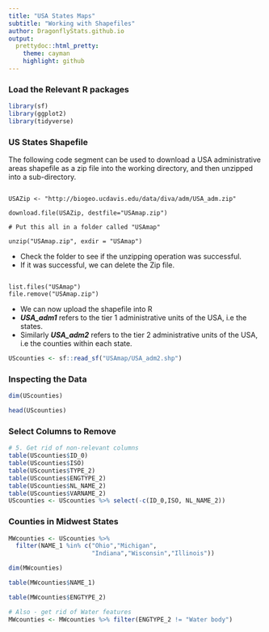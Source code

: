 ```yaml
---
title: "USA States Maps"
subtitle: "Working with Shapefiles"
author: DragonflyStats.github.io
output:
  prettydoc::html_pretty:
    theme: cayman
    highlight: github
---
```


### Load the Relevant R packages

```r
library(sf)
library(ggplot2)
library(tidyverse)
```


### US States Shapefile

The following code segment can be used to download a USA administrative areas shapefile as a zip file into the working directory, and then unzipped into a sub-directory.

<pre><code>
USAZip <- "http://biogeo.ucdavis.edu/data/diva/adm/USA_adm.zip"

download.file(USAZip, destfile="USAmap.zip")

# Put this all in a folder called "USAmap"

unzip("USAmap.zip", exdir = "USAmap")
</code></pre>

* Check the folder to see if the unzipping operation was successful. 
* If it was successful, we can delete the Zip file.

<pre><code>
list.files("USAmap")
file.remove("USAmap.zip")
</code></pre>

* We can now upload the shapefile into R
* ***USA_adm1*** refers to the tier 1 administrative units of the USA, i.e the states.
* Similarly ***USA_adm2*** refers to the tier 2 administrative units of the USA, i.e the counties within each state.

```r
UScounties <- sf::read_sf("USAmap/USA_adm2.shp")
```


### Inspecting the Data

```r
dim(UScounties)
```

```r
head(UScounties)
```

### Select Columns to Remove

```r
# 5. Get rid of non-relevant columns
table(UScounties$ID_0)
table(UScounties$ISO)
table(UScounties$TYPE_2)
table(UScounties$ENGTYPE_2)
table(UScounties$NL_NAME_2)
table(UScounties$VARNAME_2)
UScounties <- UScounties %>% select(-c(ID_0,ISO, NL_NAME_2))
```


### Counties in Midwest States

```r

MWcounties <- UScounties %>% 
  filter(NAME_1 %in% c("Ohio","Michigan",
                       "Indiana","Wisconsin","Illinois"))
```


```r
dim(MWcounties)
```


```r
table(MWcounties$NAME_1)
```


```r
table(MWcounties$ENGTYPE_2)
```

```r
# Also - get rid of Water features
MWcounties <- MWcounties %>% filter(ENGTYPE_2 != "Water body")
```
